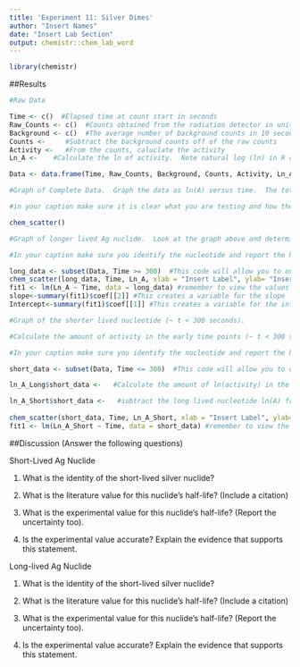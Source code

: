 ```yaml
---
title: 'Experiment 11: Silver Dimes'
author: "Insert Names"
date: "Insert Lab Section"
output: chemistr::chem_lab_word
---
```


```r
library(chemistr)
```   

##Results

```r
#Raw Data 

Time <- c()  #Elapsed time at count start in seconds
Raw_Counts <- c()  #Counts obtained from the radiation detector in units of decays per 10 seconds
Background <- c()  #The average number of background counts in 10 seconds
Counts <-     #Subtract the background counts off of the raw counts
Activity <-   #From the counts, caluclate the activity
Ln_A <-    #Calculate the ln of activity.  Note natural log (ln) in R code is log().

Data <- data.frame(Time, Raw_Counts, Background, Counts, Activity, Ln_A)
```

```r
#Graph of Complete Data.  Graph the data as ln(A) versus time.  The total counts will be from both nucleotides.  Therefore it will be necessary to interpret the data for each individual nuclide. You should notice that the plot has two regions of linearity to it - one for each nuclide.  Therefore it does not make sense to fit the data to a straight line yet (aka in the chem_scatter function, include reg_line = FALSE)

#in your caption make sure it is clear what you are testing and how the data was obtained.  Also include why the graph is ln(A) versus time and not A vs time or 1/[A] vs time.  What does this tell us about the kinetics of nuclide decay?

chem_scatter()

```

```r
#Graph of longer lived Ag nuclide.  Look at the graph above and determine where the longer lived nuclide (end of your graph) is no longer linear. This should be around 300 seconds).  The best fit line will extrapolate back the activity in the earlier data points that are due to the longer lived Ag nuclide.

#In your caption make sure you identify the nucleotide and report the half-life +/- the standard error (aka uncertainty) of this nucloetide based off of the graphical fit to the data.

long_data <- subset(Data, Time >= 300)  #This code will allow you to only select a subset of your values in Table 1.  This is important in making sure you are trying to fit only the longer lived nucleotide data.
chem_scatter(long_data, Time, Ln_A, xlab = "Insert Label", ylab= "Insert Label")
fit1 <- lm(Ln_A ~ Time, data = long_data) #remember to view the values from this, you must type summary(fit1) into the console.
slope<-summary(fit1)$coef[[2]] #This creates a variable for the slope
Intercept<-summary(fit1)$coef[[1]] #This creates a variable for the intercept
```

```r
#Graph of the shorter lived nucleotide (~ t < 300 seconds).

#Calculate the amount of activity in the early time points (~ t < 300 seconds) that is due to the longer lived nucleotide. This is done by fiting these time points into the best fit line of the graph above.

#In your caption make sure you identify the nucleotide and report the half-life +/- the standard error (aka uncertainty) of this nucloetide based off of the graphical fit to the data.

short_data <- subset(Data, Time <= 300)  #This code will allow you to only select a subset of your values in Table 1.  This is important in making sure you are trying to fit only the shorter lived nucleotide data.

ln_A_Long$short_data <-   #Calculate the amount of ln(activity) in the early time points (~ t < 300 seconds) that is due to the longer lived nucleotide. This is done by fiting these time points into the best fit line of the graph above.  Example: Time*Slope-Intercept = Ln(A)

ln_A_Short$short_data <-   #subtract the long lived nucleotide ln(A) from the total ln(A) to get the ln(A) due to the shorter half-life.
  
chem_scatter(short_data, Time, Ln_A_Short, xlab = "Insert Label", ylab= "Insert Label")
fit1 <- lm(Ln_A_Short ~ Time, data = short_data) #remember to view the values from this, you must type summary(fit1) into the console.


```


##Discussion (Answer the following questions)

Short-Lived Ag Nuclide

1. What is the identity of the short-lived silver nuclide? 




2. What is the literature value for this nuclide's half-life? (Include a citation) 




3. What is the experimental value for this nuclide's half-life? (Report the uncertainty too).




4. Is the experimental value accurate?  Explain the evidence that supports this statement.



Long-lived Ag Nuclide

1. What is the identity of the short-lived silver nuclide? 




2. What is the literature value for this nuclide's half-life? (Include a citation) 



3. What is the experimental value for this nuclide's half-life? (Report the uncertainty too).





4. Is the experimental value accurate?   Explain the evidence that supports this statement.

